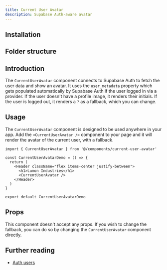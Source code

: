 ```yaml
---
title: Current User Avatar
description: Supabase Auth-aware avatar
---
```


<ComponentPreview name="current-user-avatar-demo" showCode={false} />

## Installation

<BlockItem name="current-user-avatar-react" description="Renders the avatar of the current user." />

## Folder structure

<RegistryBlock itemName="current-user-avatar-react" />

## Introduction

The `CurrentUserAvatar` component connects to Supabase Auth to fetch the user data and show an avatar. It uses the `user_metadata`
property which gets populated automatically by Supabase Auth if the user logged in via a provider. If the user doesn't have a profile image, it renders their initials. If the user is logged out, it renders a `?` as a fallback, which you can change.

## Usage

The `CurrentUserAvatar` component is designed to be used anywhere in your app. Add the `<CurrentUserAvatar />` component to your page and it will render the avatar of the current user, with a fallback.

```tsx
import { CurrentUserAvatar } from '@/components/current-user-avatar'

const CurrentUserAvatarDemo = () => {
  return (
    <Header className="flex items-center justify-between">
      <h1>Lumon Industries</h1>
      <CurrentUserAvatar />
    </Header>
  )
}

export default CurrentUserAvatarDemo
```

## Props

This component doesn't accept any props. If you wish to change the fallback, you can do so by changing the `CurrentUserAvatar` component directly.

## Further reading

- [Auth users](https://supabase.com/docs/guides/auth/users)

